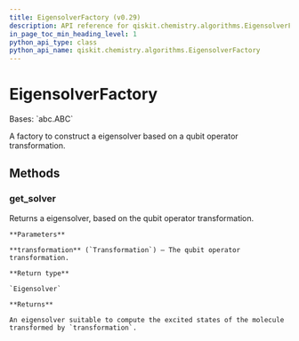 ```yaml
---
title: EigensolverFactory (v0.29)
description: API reference for qiskit.chemistry.algorithms.EigensolverFactory in qiskit v0.29
in_page_toc_min_heading_level: 1
python_api_type: class
python_api_name: qiskit.chemistry.algorithms.EigensolverFactory
---
```


# EigensolverFactory

<Class id="qiskit.chemistry.algorithms.EigensolverFactory" isDedicatedPage={true} github="https://github.com/qiskit-community/qiskit-aqua/tree/stable/0.9/qiskit/chemistry/algorithms/excited_states_solvers/eigensolver_factories/eigensolver_factory.py" signature="EigensolverFactory" modifiers="class">
  Bases: `abc.ABC`

  A factory to construct a eigensolver based on a qubit operator transformation.

  ## Methods

  <span id="qiskit-chemistry-algorithms-eigensolverfactory-get-solver" />

  ### get\_solver

  <Function id="qiskit.chemistry.algorithms.EigensolverFactory.get_solver" signature="EigensolverFactory.get_solver(transformation)" modifiers="abstract">
    Returns a eigensolver, based on the qubit operator transformation.

    **Parameters**

    **transformation** (`Transformation`) – The qubit operator transformation.

    **Return type**

    `Eigensolver`

    **Returns**

    An eigensolver suitable to compute the excited states of the molecule transformed by `transformation`.
  </Function>
</Class>

